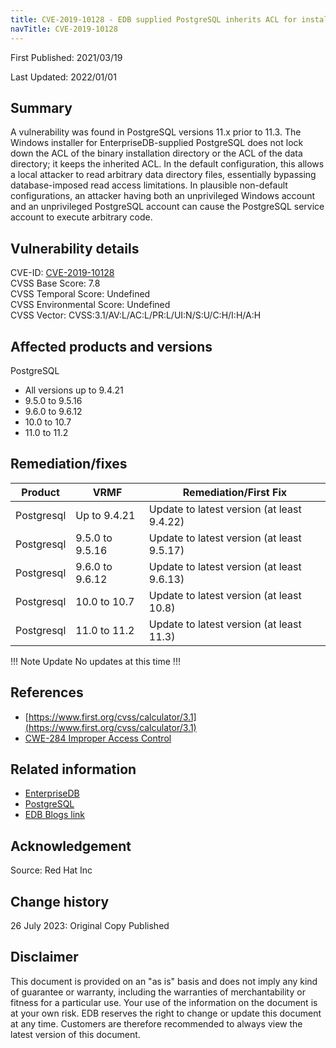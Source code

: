 ```yaml
---
title: CVE-2019-10128 - EDB supplied PostgreSQL inherits ACL for installation directory
navTitle: CVE-2019-10128
---
```


First Published: 2021/03/19

Last Updated: 2022/01/01

## Summary

A vulnerability was found in PostgreSQL versions 11.x prior to 11.3. The Windows installer for EnterpriseDB-supplied PostgreSQL does not lock down the ACL of the binary installation directory or the ACL of the data directory; it keeps the inherited ACL. In the default configuration, this allows a local attacker to read arbitrary data directory files, essentially bypassing database-imposed read access limitations. In plausible non-default configurations, an attacker having both an unprivileged Windows account and an unprivileged PostgreSQL account can cause the PostgreSQL service account to execute arbitrary code.

## Vulnerability details

CVE-ID:   [CVE-2019-10128](https://nvd.nist.gov/vuln/detail/CVE-2019-10128)  
CVSS Base Score: 7.8  
CVSS Temporal Score: Undefined  
CVSS Environmental Score: Undefined  
CVSS Vector: CVSS:3.1/AV:L/AC:L/PR:L/UI:N/S:U/C:H/I:H/A:H

## Affected products and versions

PostgreSQL

* All versions up to 9.4.21
* 9.5.0 to 9.5.16
* 9.6.0 to 9.6.12
* 10.0 to 10.7
* 11.0 to 11.2

## Remediation/fixes

| Product | VRMF | Remediation/First Fix |
|---------|------|-----------------------|
| Postgresql | Up to 9.4.21 | Update to latest version (at least 9.4.22) |
| Postgresql | 9.5.0 to 9.5.16 | Update to latest version (at least 9.5.17) |
| Postgresql | 9.6.0 to 9.6.12 | Update to latest version (at least 9.6.13) |
| Postgresql | 10.0 to 10.7 | Update to latest version (at least 10.8) |
| Postgresql | 11.0 to 11.2 | Update to latest version (at least 11.3) |

!!! Note Update
No updates at this time
!!!

## References

* [https://www.first.org/cvss/calculator/3.1](https://www.first.org/cvss/calculator/3.1)
* [CWE-284 Improper Access Control](http://cwe.mitre.org/data/definitions/284.html)

## Related information

* [EnterpriseDB](https://www.enterprisedb.com/)
* [PostgreSQL](https://www.postgresql.org)
* [EDB Blogs link](https://enterprisedb.com/blog/)

## Acknowledgement
Source: Red Hat Inc

## Change history

26 July 2023: Original Copy Published

## Disclaimer

This document is provided on an "as is" basis and does not imply any kind of guarantee or warranty, including the warranties of merchantability or fitness for a particular use. Your use of the information on the document is at your own risk. EDB reserves the right to change or update this document at any time. Customers are therefore recommended to always view the latest version of this document.
